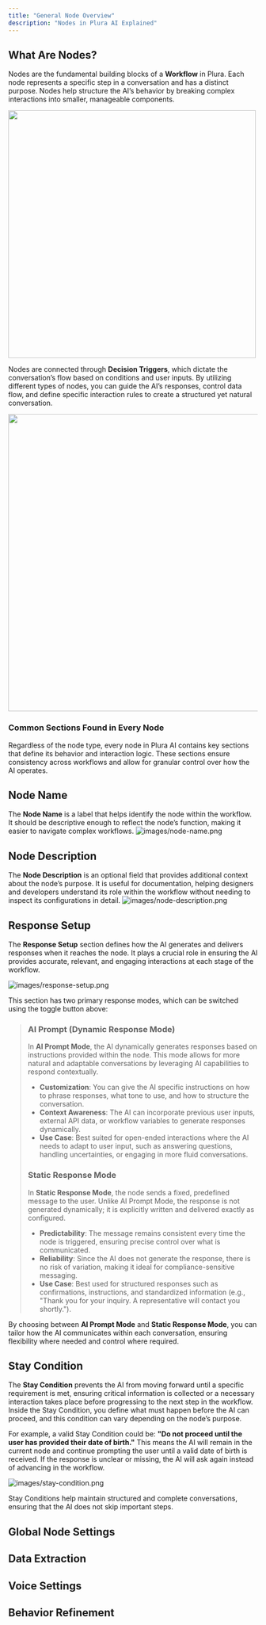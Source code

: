```yaml
---
title: "General Node Overview"
description: "Nodes in Plura AI Explained"
---
```


## **What Are Nodes?**

Nodes are the fundamental building blocks of a **Workflow** in Plura. Each node represents a specific step in a conversation and has a distinct purpose. Nodes help structure the AI’s behavior by breaking complex interactions into smaller, manageable components.

<img
  width="500"
  src="/images/nodes.png"
/>

Nodes are connected through **Decision Triggers**, which dictate the conversation’s flow based on conditions and user inputs. By utilizing different types of nodes, you can guide the AI’s responses, control data flow, and define specific interaction rules to create a structured yet natural conversation.

<img
  width="600"
  src="/images/decision-triggers.png"
/>

### **Common Sections Found in Every Node**

Regardless of the node type, every node in Plura AI contains key sections that define its behavior and interaction logic. These sections ensure consistency across workflows and allow for granular control over how the AI operates.

## **Node Name**

The **Node Name** is a label that helps identify the node within the workflow. It should be descriptive enough to reflect the node’s function, making it easier to navigate complex workflows.
![images/node-name.png](/images/node-name.png)

## **Node Description**

The **Node Description** is an optional field that provides additional context about the node’s purpose. It is useful for documentation, helping designers and developers understand its role within the workflow without needing to inspect its configurations in detail.
![images/node-description.png](/images/node-description.png)

## **Response Setup**

The **Response Setup** section defines how the AI generates and delivers responses when it reaches the node. It plays a crucial role in ensuring the AI provides accurate, relevant, and engaging interactions at each stage of the workflow.

![images/response-setup.png](/images/response-setup.png)

This section has two primary response modes, which can be switched using the toggle button above:

> ### **AI Prompt (Dynamic Response Mode)**
>
> In **AI Prompt Mode**, the AI dynamically generates responses based on instructions provided within the node. This mode allows for more natural and adaptable conversations by leveraging AI capabilities to respond contextually.
>
> - **Customization**: You can give the AI specific instructions on how to phrase responses, what tone to use, and how to structure the conversation.
> - **Context Awareness**: The AI can incorporate previous user inputs, external API data, or workflow variables to generate responses dynamically.
> - **Use Case**: Best suited for open-ended interactions where the AI needs to adapt to user input, such as answering questions, handling uncertainties, or engaging in more fluid conversations.
>
> ### **Static Response Mode**
>
> In **Static Response Mode**, the node sends a fixed, predefined message to the user. Unlike AI Prompt Mode, the response is not generated dynamically; it is explicitly written and delivered exactly as configured.
>
> - **Predictability**: The message remains consistent every time the node is triggered, ensuring precise control over what is communicated.
> - **Reliability**: Since the AI does not generate the response, there is no risk of variation, making it ideal for compliance-sensitive messaging.
> - **Use Case**: Best used for structured responses such as confirmations, instructions, and standardized information (e.g., "Thank you for your inquiry. A representative will contact you shortly.").

By choosing between **AI Prompt Mode** and **Static Response Mode**, you can tailor how the AI communicates within each conversation, ensuring flexibility where needed and control where required.

## **Stay Condition**

The **Stay Condition** prevents the AI from moving forward until a specific requirement is met, ensuring critical information is collected or a necessary interaction takes place before progressing to the next step in the workflow. Inside the Stay Condition, you define what must happen before the AI can proceed, and this condition can vary depending on the node’s purpose.

For example, a valid Stay Condition could be: **"Do not proceed until the user has provided their date of birth."** This means the AI will remain in the current node and continue prompting the user until a valid date of birth is received. If the response is unclear or missing, the AI will ask again instead of advancing in the workflow.

![images/stay-condition.png](/images/stay-condition.png)

Stay Conditions help maintain structured and complete conversations, ensuring that the AI does not skip important steps.

## **Global Node Settings**

## **Data Extraction**

## **Voice Settings**

## **Behavior Refinement**